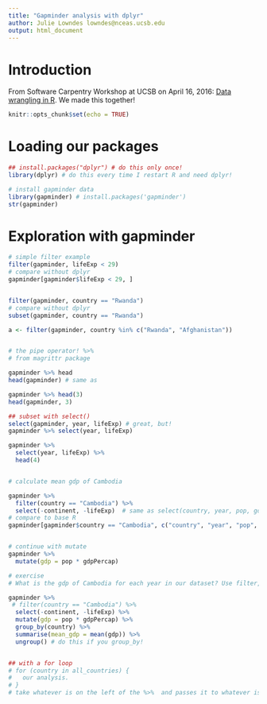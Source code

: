 ```yaml
---
title: "Gapminder analysis with dplyr"
author: Julie Lowndes lowndes@nceas.ucsb.edu
output: html_document
---
```


# Introduction

From Software Carpentry Workshop at UCSB on April 16, 2016: [Data wrangling in R](http://remi-daigle.github.io/2016-04-15-UCSB/dplyr/). We made this together!

```r
knitr::opts_chunk$set(echo = TRUE)
```

# Loading our packages
```r

## install.packages("dplyr") # do this only once! 
library(dplyr) # do this every time I restart R and need dplyr!

# install gapminder data
library(gapminder) # install.packages('gapminder')
str(gapminder)

```


# Exploration with gapminder

```r

# simple filter example
filter(gapminder, lifeExp < 29)
# compare without dplyr
gapminder[gapminder$lifeExp < 29, ]


filter(gapminder, country == "Rwanda")
# compare without dplyr
subset(gapminder, country == "Rwanda")

a <- filter(gapminder, country %in% c("Rwanda", "Afghanistan"))


# the pipe operator! %>% 
# from magrittr package

gapminder %>% head 
head(gapminder) # same as 

gapminder %>% head(3)
head(gapminder, 3)

## subset with select()
select(gapminder, year, lifeExp) # great, but!
gapminder %>% select(year, lifeExp)

gapminder %>% 
  select(year, lifeExp) %>%
  head(4)


# calculate mean gdp of Cambodia

gapminder %>%
  filter(country == "Cambodia") %>%
  select(-continent, -lifeExp)  # same as select(country, year, pop, gdpPercap)
# compare to base R
gapminder[gapminder$country == "Cambodia", c("country", "year", "pop", "gdpPercap")]


# continue with mutate
gapminder %>%
  mutate(gdp = pop * gdpPercap)

# exercise
# What is the gdp of Cambodia for each year in our dataset? Use filter, select, and mutate. "gapminder then filter then select then mutate' 

gapminder %>%
 # filter(country == "Cambodia") %>%
  select(-continent, -lifeExp) %>%
  mutate(gdp = pop * gdpPercap) %>%
  group_by(country) %>%
  summarise(mean_gdp = mean(gdp)) %>%
  ungroup() # do this if you group_by!


## with a for loop
# for (country in all_countries) {
#   our analysis. 
# }
# take whatever is on the left of the %>%  and passes it to whatever is on the right, as the first argument


```

